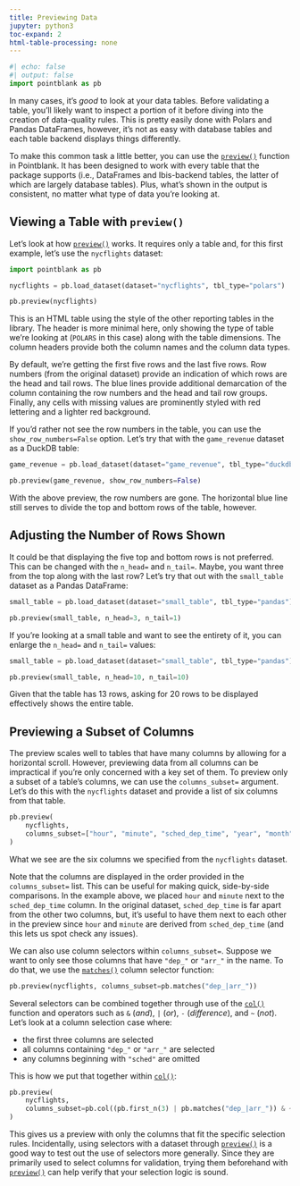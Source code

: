```yaml
---
title: Previewing Data
jupyter: python3
toc-expand: 2
html-table-processing: none
---
```


```python
#| echo: false
#| output: false
import pointblank as pb
```

In many cases, it's *good* to look at your data tables. Before validating a table, you'll likely
want to inspect a portion of it before diving into the creation of data-quality rules. This is
pretty easily done with Polars and Pandas DataFrames, however, it's not as easy with database tables
and each table backend displays things differently.

To make this common task a little better, you can use the
[`preview()`](https://posit-dev.github.io/pointblank/reference/preview.html) function in Pointblank.
It has been designed to work with every table that the package supports (i.e., DataFrames and
Ibis-backend tables, the latter of which are largely database tables). Plus, what's shown in the
output is consistent, no matter what type of data you're looking at.

## Viewing a Table with `preview()`

Let's look at how [`preview()`](https://posit-dev.github.io/pointblank/reference/preview.html)
works. It requires only a table and, for this first example, let's use the `nycflights` dataset:

```python
import pointblank as pb

nycflights = pb.load_dataset(dataset="nycflights", tbl_type="polars")

pb.preview(nycflights)
```

This is an HTML table using the style of the other reporting tables in the library. The header is
more minimal here, only showing the type of table we're looking at (`POLARS` in this case) along
with the table dimensions. The column headers provide both the column names and the column data
types.

By default, we're getting the first five rows and the last five rows. Row numbers (from the original
dataset) provide an indication of which rows are the head and tail rows. The blue lines provide
additional demarcation of the column containing the row numbers and the head and tail row groups.
Finally, any cells with missing values are prominently styled with red lettering and a lighter red
background.

If you'd rather not see the row numbers in the table, you can use the `show_row_numbers=False`
option. Let's try that with the `game_revenue` dataset as a DuckDB table:

```python
game_revenue = pb.load_dataset(dataset="game_revenue", tbl_type="duckdb")

pb.preview(game_revenue, show_row_numbers=False)
```

With the above preview, the row numbers are gone. The horizontal blue line still serves to divide
the top and bottom rows of the table, however.

## Adjusting the Number of Rows Shown

It could be that displaying the five top and bottom rows is not preferred. This can be changed with
the `n_head=` and `n_tail=`. Maybe, you want three from the top along with the last row? Let's try
that out with the `small_table` dataset as a Pandas DataFrame:

```python
small_table = pb.load_dataset(dataset="small_table", tbl_type="pandas")

pb.preview(small_table, n_head=3, n_tail=1)
```

If you're looking at a small table and want to see the entirety of it, you can enlarge the `n_head=`
and `n_tail=` values:

```python
small_table = pb.load_dataset(dataset="small_table", tbl_type="pandas")

pb.preview(small_table, n_head=10, n_tail=10)
```

Given that the table has 13 rows, asking for 20 rows to be displayed effectively shows the entire
table.

## Previewing a Subset of Columns

The preview scales well to tables that have many columns by allowing for a horizontal scroll.
However, previewing data from all columns can be impractical if you're only concerned with a key set
of them. To preview only a subset of a table's columns, we can use the `columns_subset=` argument.
Let's do this with the `nycflights` dataset and provide a list of six columns from that table.

```python
pb.preview(
    nycflights,
    columns_subset=["hour", "minute", "sched_dep_time", "year", "month", "day"]
)
```

What we see are the six columns we specified from the `nycflights` dataset.

Note that the columns are displayed in the order provided in the `columns_subset=` list. This can be
useful for making quick, side-by-side comparisons. In the example above, we placed `hour` and
`minute` next to the `sched_dep_time` column. In the original dataset, `sched_dep_time` is far
apart from the other two columns, but, it's useful to have them next to each other in the preview
since `hour` and `minute` are derived from `sched_dep_time` (and this lets us spot check any
issues).

We can also use column selectors within `columns_subset=`. Suppose we want to only see those columns
that have `"dep_"` or `"arr_"` in the name. To do that, we use the
[`matches()`](https://posit-dev.github.io/pointblank/reference/matches.html) column selector
function:

```python
pb.preview(nycflights, columns_subset=pb.matches("dep_|arr_"))
```

Several selectors can be combined together through use of the
[`col()`](https://posit-dev.github.io/pointblank/reference/col.html) function and operators such as
`&` (*and*), `|` (*or*), `-` (*difference*), and `~` (*not*). Let's look at a column selection case
where:

- the first three columns are selected
- all columns containing `"dep_"` or `"arr_"` are selected
- any columns beginning with `"sched"` are omitted

This is how we put that together within
[`col()`](https://posit-dev.github.io/pointblank/reference/col.html):

```python
pb.preview(
    nycflights,
    columns_subset=pb.col((pb.first_n(3) | pb.matches("dep_|arr_")) & ~ pb.starts_with("sched"))
)
```

This gives us a preview with only the columns that fit the specific selection rules. Incidentally,
using selectors with a dataset through
[`preview()`](https://posit-dev.github.io/pointblank/reference/preview.html) is a good way to test
out the use of selectors more generally. Since they are primarily used to select columns for
validation, trying them beforehand with
[`preview()`](https://posit-dev.github.io/pointblank/reference/preview.html) can help verify that
your selection logic is sound.

